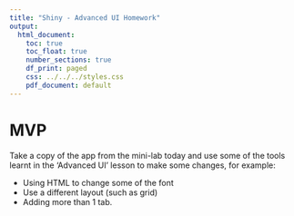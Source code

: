 ```yaml
---
title: "Shiny - Advanced UI Homework"
output:
  html_document:
    toc: true
    toc_float: true
    number_sections: true
    df_print: paged
    css: ../../../styles.css
    pdf_document: default
---
```


# MVP 

Take a copy of the app from the mini-lab today and use some of the tools learnt in the 'Advanced UI' lesson to make some changes, for example:

* Using HTML to change some of the font
* Use a different layout (such as grid)
* Adding more than 1 tab. 
